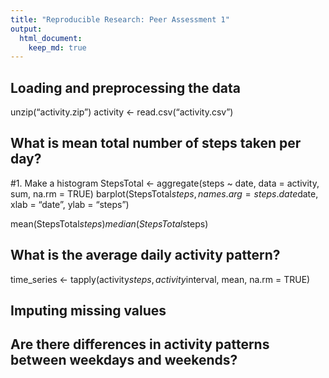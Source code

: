 ```yaml
---
title: "Reproducible Research: Peer Assessment 1"
output: 
  html_document:
    keep_md: true
---
```



## Loading and preprocessing the data

unzip("activity.zip")
activity <- read.csv("activity.csv")


## What is mean total number of steps taken per day?

#1. Make a histogram
StepsTotal <- aggregate(steps ~ date, data = activity, sum, na.rm = TRUE)
barplot(StepsTotal$steps, names.arg = steps.date$date, xlab = "date", ylab = "steps")

mean(StepsTotal$steps)
median(StepsTotal$steps)

## What is the average daily activity pattern?

time_series <- tapply(activity$steps, activity$interval, mean, na.rm = TRUE)


## Imputing missing values



## Are there differences in activity patterns between weekdays and weekends?
